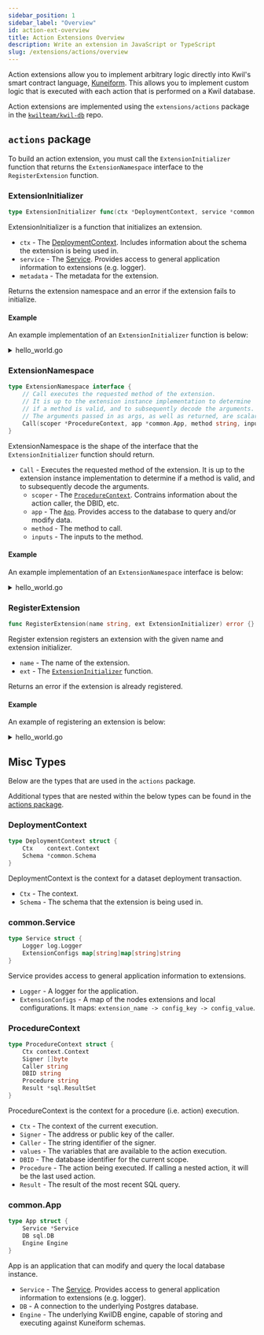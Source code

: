 ```yaml
---
sidebar_position: 1
sidebar_label: "Overview"
id: action-ext-overview
title: Action Extensions Overview
description: Write an extension in JavaScript or TypeScript
slug: /extensions/actions/overview
---
```


Action extensions allow you to implement arbitrary logic directly into Kwil's smart contract language, [Kuneiform](/docs/category/kuneiform). This allows you to implement custom logic that is executed with each action that is performed on a Kwil database.

Action extensions are implemented using the `extensions/actions` package in the [`kwilteam/kwil-db`](https://github.com/kwilteam/kwil-db/blob/main/extensions/actions/actions.go) repo.

## `actions` package

To build an action extension, you must call the `ExtensionInitializer` function that returns the `ExtensionNamespace` interface to the `RegisterExtension` function.

### ExtensionInitializer

```go
type ExtensionInitializer func(ctx *DeploymentContext, service *common.Service, metadata map[string]string) (ExtensionNamespace, error)
```

ExtensionInitializer is a function that initializes an extension.

- `ctx` - The [DeploymentContext](#deploymentcontext). Includes information about the schema the extension is being used in.
- `service` - The [Service](#commonservice). Provides access to general application information to extensions (e.g. logger).
- `metadata` - The metadata for the extension.

Returns the extension namespace and an error if the extension fails to initialize.

#### Example

An example implementation of an `ExtensionInitializer` function is below:

<details>
    <summary>hello_world.go</summary>

```go title="hello_world.go"
package helloworld

import (
    "fmt"

    "github.com/kwilteam/kwil-db/extensions/actions"
    "github.com/kwilteam/kwil-db/common"
)

type HelloWorldExtension struct {
    greeting string
}

func InitializeHelloWorld(ctx *actions.DeploymentContext, service *common.Service, metadata map[string]string) (actions.ExtensionNamespace, error) {
    // Get the greeting from the metadata
    greeting, ok := metadata["greeting"]

    if !ok {
        // If the greeting is not provided, default to "Hello, "
        greeting = "Hello, "
    }

    return &HelloWorldExtension{greeting: greeting}, nil
}
```

</details>

### ExtensionNamespace

```go
type ExtensionNamespace interface {
	// Call executes the requested method of the extension.
	// It is up to the extension instance implementation to determine
	// if a method is valid, and to subsequently decode the arguments.
	// The arguments passed in as args, as well as returned, are scalar values.
	Call(scoper *ProcedureContext, app *common.App, method string, inputs []any) ([]any, error)
}
```

ExtensionNamespace is the shape of the interface that the `ExtensionInitializer` function should return.

- `Call` - Executes the requested method of the extension. It is up to the extension instance implementation to determine if a method is valid, and to subsequently decode the arguments. 
    - `scoper` - The [`ProcedureContext`](#procedurecontext). Contrains information about the action caller, the DBID, etc.
    - `app` - The [`App`](#commonapp). Provides access to the database to query and/or modify data.
    - `method` - The method to call.
    - `inputs` - The inputs to the method.


#### Example

An example implementation of an `ExtensionNamespace` interface is below:

<details>
    <summary>hello_world.go</summary>

```go title="hello_world.go"
package helloWorld

import (
    "fmt"

    "github.com/kwilteam/kwil-db/extensions/actions"
    "github.com/kwilteam/kwil-db/common"
)

...
/*
    Code from the previous example
*/
...

func (h *HelloWorldExtension) Call(scoper *actions.ProcedureContext, app *common.App, method string, inputs []any) ([]any, error) {
    switch method {
    case "sayHello":
        return h.sayHello(inputs...)
    default:
        return nil, fmt.Errorf("method %s not found", method)
    }
}

func (h *HelloWorldExtension) sayHello(inputs []any) ([]any, error) {
    // Ensure that only one name is passed
    if len(inputs) > 1 {
        return nil, fmt.Errorf("expected 1 argument for sayHello, got %d", len(inputs))
    }

    // Ensure that the name is a string
    name, ok := inputs[0].(string)

    if !ok {
        // If name is not a string, set it to "World"
        name = "World"
    }

    const greeting = h.greeting

    return []any{fmt.Sprintf("%s%s!", greeting, name)}, nil
}
```

</details>



### RegisterExtension

```go
func RegisterExtension(name string, ext ExtensionInitializer) error {}
```

Register extension registers an extension with the given name and extension initializer.

- `name` - The name of the extension.
- `ext` - The [`ExtensionInitializer`](#extensioninitializer) function.

Returns an error if the extension is already registered.

#### Example

An example of registering an extension is below:

<details>
    <summary>hello_world.go</summary>

```go title="hello_world.go"
package helloWorld

import (
    "github.com/kwilteam/kwil-db/extensions/actions"
)

...
/*
    Code from the previous examples
*/

const name = "hello_world"

func init() {
    err := actions.RegisterExtension(name, InitializeHelloWorld)
    if err != nil {
        panic(err)
    }
}
```

</details>

## Misc Types

Below are the types that are used in the `actions` package. 

Additional types that are nested within the below types can be found in the [actions package](https://github.com/kwilteam/kwil-db/blob/main/extensions/actions/actions.go).

### DeploymentContext

```go
type DeploymentContext struct {
	Ctx    context.Context
	Schema *common.Schema
}
```
DeploymentContext is the context for a dataset deployment transaction.

- `Ctx` - The context.
- `Schema` - The schema that the extension is being used in.

### common.Service

```go
type Service struct {
	Logger log.Logger
	ExtensionConfigs map[string]map[string]string
}
```

Service provides access to general application information to extensions.

- `Logger` - A logger for the application.
- `ExtensionConfigs` - A map of the nodes extensions and local configurations. It maps: `extension_name -> config_key -> config_value`.

### ProcedureContext

```go
type ProcedureContext struct {
	Ctx context.Context
	Signer []byte
	Caller string
	DBID string
	Procedure string
	Result *sql.ResultSet
}
```

ProcedureContext is the context for a procedure (i.e. action) execution.

- `Ctx` - The context of the current execution.
- `Signer` - The address or public key of the caller.
- `Caller` - The string identifier of the signer.
- `values` - The variables that are available to the action execution.
- `DBID` - The database identifier for the current scope.
- `Procedure` - The action being executed. If calling a nested action, it will be the last used action.
- `Result` - The result of the most recent SQL query.

### common.App

```go
type App struct {
	Service *Service
	DB sql.DB
	Engine Engine
}
```

App is an application that can modify and query the local database instance.

- `Service` - The [Service](#commonservice). Provides access to general application information to extensions (e.g. logger).
- `DB` - A connection to the underlying Postgres database.
- `Engine` - The underlying KwilDB engine, capable of storing and executing against Kuneiform schemas.

